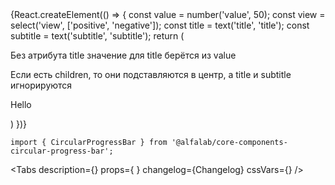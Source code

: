 


<Meta title='Компоненты' component={CircularProgressBar} />


<!-- Canvas -->

<Story name='CircularProgressBar'>
    {React.createElement(() => {
        const value = number('value', 50);
        const view = select('view', ['positive', 'negative']);
        const title = text('title', 'title');
        const subtitle = text('subtitle', 'subtitle');
        return (
            <React.Fragment>
                <CircularProgressBar
                    value={value}
                    view={view}
                    title={title}
                    subtitle={subtitle}
                    size={select('size', ['m', 'l'])}
                />
                <p>Без атрибута title значение для title берётся из value</p>
                <CircularProgressBar
                    value={value}
                    view={view}
                    subtitle={subtitle}
                    size='l'
                />
                <p>Если есть children, то они подставляются в центр, а title и subtitle игнорируются</p>
                <CircularProgressBar
                    value={value}
                    view={view}
                    title={title}
                    subtitle={subtitle}
                    size='l'
                >
                    <p>Hello</p>
                </CircularProgressBar>
            </React.Fragment>
        )
    })}
</Story>


<!-- Docs -->

<ComponentHeader
    name='CircularProgressBar'
    version={version}
    package='@alfalab/core-components-circular-progress-bar'
    stage={2}
/>

```tsx
import { CircularProgressBar } from '@alfalab/core-components-circular-progress-bar';
```

<Tabs
    description={<Description />}
    props={<Props of={CircularProgressBar} /> }
    changelog={Changelog}
    cssVars={<CssVars css={styles} />}
/>
